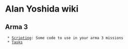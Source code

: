 = Alan Yoshida wiki =

== Arma 3 ==
  * [[Scripting]]: Some code to use in your arma 3 missions
  * [[Tasks]]

